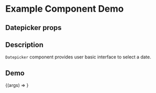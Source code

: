 
<Meta title="Example/Datepicker" component={Datepicker} />

# Example Component Demo

## Datepicker props
<Props of={Datepicker} />

## Description

`Datepicker` component provides user basic interface to select a date.

## Demo

<Canvas>
  <Story name="Example Datepicker">
    {(args) => <Datepicker {...args} />}
  </Story>
</Canvas>
